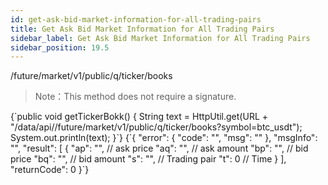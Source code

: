 ```yaml
---
id: get-ask-bid-market-information-for-all-trading-pairs
title: Get Ask Bid Market Information for All Trading Pairs
sidebar_label: Get Ask Bid Market Information for All Trading Pairs
sidebar_position: 19.5
---
```


/future/market/v1/public/q/ticker/books

> Note：This method does not require a signature.


<CodeBlock language="java" title="Java">
  {`public void getTickerBokk() {
    String text = HttpUtil.get(URL + "/data/api//future/market/v1/public/q/ticker/books?symbol=btc_usdt");
    System.out.println(text);
}`}
</CodeBlock>

<CodeBlock language="json" title="Response">
  {`{
  "error": {
    "code": "",
    "msg": ""
  },
  "msgInfo": "",
  "result": [
    {
      "ap": "", // ask price
      "aq": "", // ask amount
      "bp": "", // bid price
      "bq": "", // bid amount
      "s": "",  // Trading pair
      "t": 0    // Time
    }
  ],
  "returnCode": 0
}`}
</CodeBlock>
